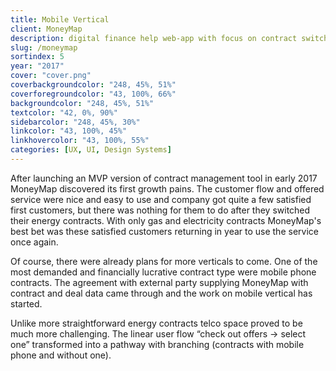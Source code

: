 ```yaml
---
title: Mobile Vertical
client: MoneyMap
description: digital finance help web-app with focus on contract switching and management.
slug: /moneymap
sortindex: 5
year: "2017"
cover: "cover.png"
coverbackgroundcolor: "248, 45%, 51%"
coverforegroundcolor: "43, 100%, 66%"
backgroundcolor: "248, 45%, 51%"
textcolor: "42, 0%, 90%"
sidebarcolor: "248, 45%, 30%"
linkcolor: "43, 100%, 45%"
linkhovercolor: "43, 100%, 55%"
categories: [UX, UI, Design Systems]
---
```


After launching an MVP version of contract management tool in early 2017 MoneyMap discovered its first growth pains. The customer flow and offered service were nice and easy to use and company got quite a few satisfied first customers, but there was nothing for them to do after they switched their energy contracts. With only gas and electricity contracts MoneyMap's best bet was these satisfied customers returning in year to use the service once again.

<Phonecard />

Of course, there were already plans for more verticals to come. One of the most demanded and financially lucrative contract type were mobile phone contracts. The agreement with external party supplying MoneyMap with contract and deal data came through and the work on mobile vertical has started.

Unlike more straightforward energy contracts telco space proved to be much more challenging. The linear user flow “check out offers → select one” transformed into a pathway with branching (contracts with mobile phone and without one).